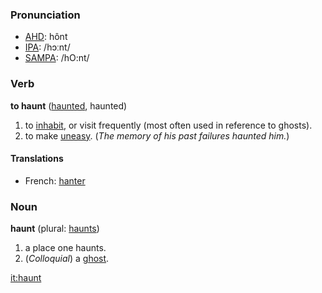 ===Pronunciation===
*[[w:AHD|AHD]]: hônt
*[[w:IPA|IPA]]: /hɔːnt/
*[[w:SAMPA|SAMPA]]: /hO:nt/

===Verb===
'''to haunt''' ([[haunted]], haunted)
# to [[inhabit]], or visit frequently (most often used in reference to ghosts).
# to make [[uneasy]].  (''The memory of his past failures haunted him.'')
====Translations====
*French: [[:fr:hanter|hanter]]

===Noun===
'''haunt''' (plural: [[haunts]])
# a place one haunts.
# (''Colloquial'') a [[ghost]].

[[it:haunt]]